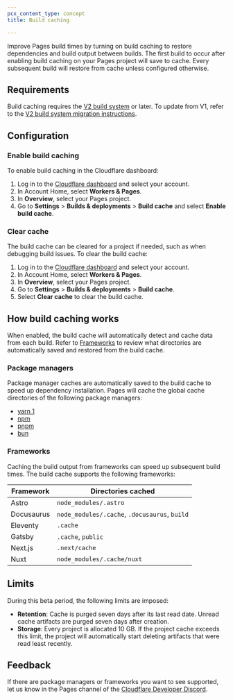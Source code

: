 ```yaml
---
pcx_content_type: concept
title: Build caching

---
```


Improve Pages build times by turning on build caching to restore dependencies and build output between builds. The first build to occur after enabling build caching on your Pages project will save to cache. Every subsequent build will restore from cache unless configured otherwise.

## Requirements

Build caching requires the [V2 build system](/pages/configuration/language-support-and-tools/) or later. To update from V1, refer to the [V2 build system migration instructions](/pages/configuration/language-support-and-tools/#v2-build-system).

## Configuration

### Enable build caching

To enable build caching in the Cloudflare dashboard:

1. Log in to the [Cloudflare dashboard](https://dash.cloudflare.com) and select your account.
2. In Account Home, select **Workers & Pages**.
3. In **Overview**, select your Pages project.
4. Go to **Settings** > **Builds & deployments** > **Build cache** and select **Enable build cache**.

### Clear cache

The build cache can be cleared for a project if needed, such as when debugging build issues. To clear the build cache:

1. Log in to the [Cloudflare dashboard](https://dash.cloudflare.com) and select your account.
2. In Account Home, select **Workers & Pages**.
3. In **Overview**, select your Pages project.
4. Go to **Settings** > **Builds & deployments** > **Build cache**.
5. Select **Clear cache** to clear the build cache.

## How build caching works

When enabled, the build cache will automatically detect and cache data from each build. Refer to [Frameworks](/pages/configuration/build-caching/#frameworks) to review what directories are automatically saved and restored from the build cache.

### Package managers

Package manager caches are automatically saved to the build cache to speed up dependency installation. Pages will cache the global cache directories of the following package managers:

* [yarn 1](https://yarnpkg.com/)
* [npm](https://www.npmjs.com/)
* [pnpm](https://pnpm.io/)
* [bun](https://bun.sh/)

### Frameworks

Caching the build output from frameworks can speed up subsequent build times. The build cache supports the following frameworks:

| Framework  | Directories cached                            |
| ---------- | --------------------------------------------- |
| Astro      | `node_modules/.astro`                         |
| Docusaurus | `node_modules/.cache`, `.docusaurus`, `build` |
| Eleventy   | `.cache`                                      |
| Gatsby     | `.cache`, `public`                            |
| Next.js    | `.next/cache`                                 |
| Nuxt       | `node_modules/.cache/nuxt`                    |

## Limits

During this beta period, the following limits are imposed:

* **Retention**: Cache is purged seven days after its last read date. Unread cache artifacts are purged seven days after creation.
* **Storage**: Every project is allocated 10 GB. If the project cache exceeds this limit, the project will automatically start deleting artifacts that were read least recently.

## Feedback

If there are package managers or frameworks you want to see supported, let us know in the Pages channel of the [Cloudflare Developer Discord](https://discord.com/invite/cloudflaredev).
